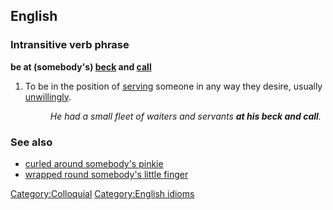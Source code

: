 ==English==
===Intransitive verb phrase===
'''be at (somebody's) [[beck]] and [[call]]'''

#To be in the position of [[serving]] someone in any way they desire, usually [[unwillingly]].
#:''He had a small fleet of waiters and servants '''at his beck and call'''.''

===See also===
*[[curled around somebody's pinkie]]
*[[wrapped round somebody's little finger]]

[[Category:Colloquial]] [[Category:English idioms]]